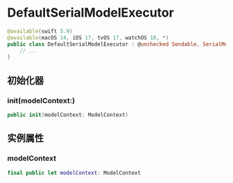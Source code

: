 # DefaultSerialModelExecutor

<OriginalSource
  title="DefaultSerialModelExecutor"
  url="https://developer.apple.com/documentation/swiftdata/defaultserialmodelexecutor"
  summary="使用独立的（isolate）模型上下文安全地执行存储相关任务（storage-related tasks）的对象"
/>

```swift
@available(swift 5.9)
@available(macOS 14, iOS 17, tvOS 17, watchOS 10, *)
public class DefaultSerialModelExecutor : @unchecked Sendable, SerialModelExecutor {
    // ...
}
```

## 初始化器

### init(modelContext:)

```swift
public init(modelContext: ModelContext)
```

## 实例属性

### modelContext

```swift
final public let modelContext: ModelContext
```
